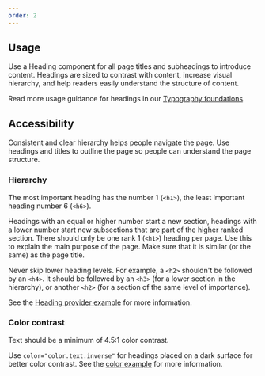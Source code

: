 ```yaml
---
order: 2
---
```


## Usage

Use a Heading component for all page titles and subheadings to introduce content. Headings are sized
to contrast with content, increase visual hierarchy, and help readers easily understand the
structure of content.

Read more usage guidance for headings in our
[Typography foundations](/foundations/typography-beta#heading).

## Accessibility

Consistent and clear hierarchy helps people navigate the page. Use headings and titles to outline
the page so people can understand the page structure.

### Hierarchy

The most important heading has the number 1 (`<h1>`), the least important heading number 6 (`<h6>`).

Headings with an equal or higher number start a new section, headings with a lower number start new
subsections that are part of the higher ranked section. There should only be one rank 1 (`<h1>`)
heading per page. Use this to explain the main purpose of the page. Make sure that it is similar (or
the same) as the page title.

Never skip lower heading levels. For example, a `<h2>` shouldn't be followed by an `<h4>`. It should
be followed by an `<h3>` (for a lower section in the hierarchy), or another `<h2>` (for a section of
the same level of importance).

See the [Heading provider example](/components/heading/examples#heading-provider) for more
information.

### Color contrast

Text should be a minimum of 4.5:1 color contrast.

Use `color="color.text.inverse"` for headings placed on a dark surface for better color contrast.
See the [color example](/components/heading/examples#color) for more information.
